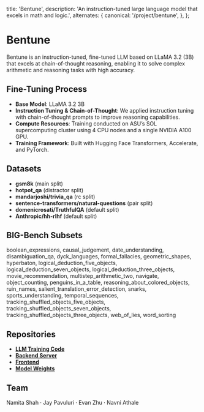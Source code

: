   title: 'Bentune',
  description: 'An instruction-tuned large language model that excels in math and logic.',
  alternates: {
    canonical: '/project/bentune',
  },
};

# Bentune

Bentune is an instruction-tuned, fine-tuned LLM based on LLaMA 3.2 (3B) that excels at chain-of-thought reasoning, enabling it to solve complex arithmetic and reasoning tasks with high accuracy.

## Fine-Tuning Process

- **Base Model**: LLaMA 3.2 3B
- **Instruction Tuning & Chain-of-Thought**: We applied instruction tuning with chain-of-thought prompts to improve reasoning capabilities.
- **Compute Resources**: Training conducted on ASU’s SOL supercomputing cluster using 4 CPU nodes and a single NVIDIA A100 GPU.
- **Training Framework**: Built with Hugging Face Transformers, Accelerate, and PyTorch.

## Datasets

- **gsm8k** (main split)
- **hotpot_qa** (distractor split)
- **mandarjoshi/trivia_qa** (rc split)
- **sentence-transformers/natural-questions** (pair split)
- **domenicrosati/TruthfulQA** (default split)
- **Anthropic/hh-rlhf** (default split)

## BIG-Bench Subsets

boolean_expressions, causal_judgement, date_understanding, disambiguation_qa, dyck_languages, formal_fallacies, geometric_shapes, hyperbaton, logical_deduction_five_objects, logical_deduction_seven_objects, logical_deduction_three_objects, movie_recommendation, multistep_arithmetic_two, navigate, object_counting, penguins_in_a_table, reasoning_about_colored_objects, ruin_names, salient_translation_error_detection, snarks, sports_understanding, temporal_sequences, tracking_shuffled_objects_five_objects, tracking_shuffled_objects_seven_objects, tracking_shuffled_objects_three_objects, web_of_lies, word_sorting


## Repositories

- [**LLM Training Code**](https://github.com/bentune-3b/llm)
- [**Backend Server**](https://github.com/bentune-3b/backend-server.git)
- [**Frontend**](https://github.com/deep-goyal/bentune-front)
- [**Model Weights**](https://huggingface.co/deepindots/bentune)

## Team

Namita Shah &middot; Jay Pavuluri &middot; Evan Zhu &middot; Navni Athale